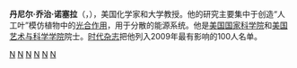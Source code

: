 {{multiple issues|
{{blpsources|time=2013-10-12T03:17:27+00:00}}
{{copy edit|time=2013-10-12T03:17:27+00:00}}
{{expand|time=2013-10-12T03:17:27+00:00}}
{{Orphan|time=2016-12-22T13:24:26+00:00}}
}}
'''丹尼尔·乔治·诺塞拉'''（{{lang-en|Daniel George Nocera}}，{{bd|1957年|7月3日|||}}），美国化学家和大学教授。他的研究主要集中于创造“人工叶”模仿植物中的[[光合作用|光合作用]]，用于分散的能源系统。他是[[美国国家科学院|美国国家科学院]]和[[美国艺术与科学学院|美国艺术与科学学院]]院士。[[时代杂志|时代杂志]]把他列入2009年最有影响的100人名单。

[[Category:美国化学家|N]]
[[Category:美国国家科学院院士|N]]
[[Category:美国文理科学院院士|N]]
[[Category:羅格斯大學校友|N]]
[[Category:加州理工學院校友|N]]
[[Category:密西根州立大學教師|N]]